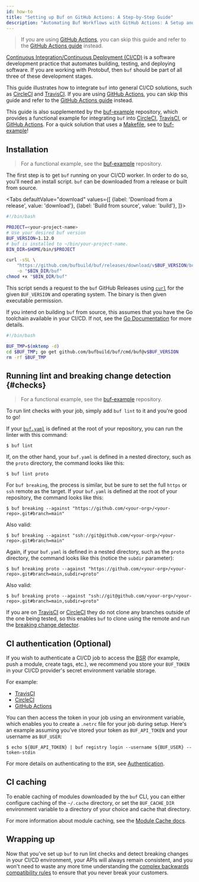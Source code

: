 ```yaml
---
id: how-to
title: "Setting up Buf on GitHub Actions: A Step-by-Step Guide"
description: "Automating Buf Workflows with GitHub Actions: A Setup and Configuration Guide"
---
```


> If you are using [GitHub Actions](https://github.com/features/actions), you
> can skip this guide and refer to the [GitHub Actions guide](github-actions.md)
> instead.

[Continuous Integration/Continuous Deployment (CI/CD)](https://en.wikipedia.org/wiki/CI/CD)
is a software development practice that automates building, testing, and
deploying software. If you are working with Protobuf, then `buf` should be part
of all three of these development stages.

This guide illustrates how to integrate `buf` into general CI/CD solutions, such
as [CircleCI](https://circleci.com) and [TravisCI](https://travis-ci.org). If
you are using [GitHub Actions](https://github.com/features/actions), you can
skip this guide and refer to the [GitHub Actions guide](github-actions.md)
instead.

This guide is also supplemented by the
[buf-example](https://github.com/bufbuild/buf-example) repository, which
provides a functional example for integrating `buf` into
[CircleCI](https://circleci.com), [TravisCI](https://travis-ci.org), or
[GitHub Actions](https://github.com/features/actions). For a quick solution that
uses a [Makefile](https://github.com/bufbuild/buf-example/blob/master/Makefile),
see to [buf-example](https://github.com/bufbuild/buf-example)!

## Installation

> For a functional example, see the
> [buf-example](https://github.com/bufbuild/buf-example) repository.

The first step is to get `buf` running on your CI/CD worker. In order to do so,
you'll need an install script. `buf` can be downloaded from a release or built
from source.


<Tabs
  defaultValue="download"
  values={[
    {label: 'Download from a release', value: 'download'},
    {label: 'Build from source', value: 'build'},
  ]}>
<TabItem value="download">

```bash title="install.sh"
#!/bin/bash

PROJECT=<your-project-name>
# Use your desired buf version
BUF_VERSION=1.12.0
# buf is installed to ~/bin/your-project-name.
BIN_DIR=$HOME/bin/$PROJECT

curl -sSL \
	"https://github.com/bufbuild/buf/releases/download/v$BUF_VERSION/buf-$(uname -s)-$(uname -m)" \
	-o "$BIN_DIR/buf"
chmod +x "$BIN_DIR/buf"
```

This script sends a request to the `buf` GitHub Releases using
[`curl`](https://curl.se/docs) for the given `BUF_VERSION` and operating system.
The binary is then given executable permission.

</TabItem>
<TabItem value="build">

If you intend on building `buf` from source, this assumes that you have the Go
toolchain available in your CI/CD. If not, see the
[Go Documentation](https://golang.org/) for more details.

```bash title="install.sh"
#!/bin/bash

BUF_TMP=$(mktemp -d)
cd $BUF_TMP; go get github.com/bufbuild/buf/cmd/buf@v$BUF_VERSION
rm -rf $BUF_TMP
```

</TabItem>
</Tabs>

## Running lint and breaking change detection {#checks}

> For a functional example, see the
> [buf-example](https://github.com/bufbuild/buf-example) repository.

To run lint checks with your job, simply add `buf lint` to it and you're good to
go!

If your [`buf.yaml`](../configuration/v1/buf-yaml.md) is defined at the root of
your repository, you can run the linter with this command:

```terminal
$ buf lint
```

If, on the other hand, your `buf.yaml` is defined in a nested directory, such as
the `proto` directory, the command looks like this:

```terminal
$ buf lint proto
```

For `buf breaking`, the process is similar, but be sure to set the full `https`
or `ssh` remote as the target. If your `buf.yaml` is defined at the root of your
repository, the command looks like this:

```terminal
$ buf breaking --against "https://github.com/<your-org>/<your-repo>.git#branch=main"
```

Also valid:

```terminal
$ buf breaking --against "ssh://git@github.com/<your-org>/<your-repo>.git#branch=main"
```

Again, if your `buf.yaml` is defined in a nested directory, such as the `proto`
directory, the command looks like this (notice the `subdir` parameter):

```terminal
$ buf breaking proto --against "https://github.com/<your-org>/<your-repo>.git#branch=main,subdir=proto"
```

Also valid:

```terminal
$ buf breaking proto --against "ssh://git@github.com/<your-org>/<your-repo>.git#branch=main,subdir=proto"
```

If you are on [TravisCI](https://travis-ci.org) or
[CircleCI](https://circleci.com) they do not clone any branches outside of the
one being tested, so this enables `buf` to clone using the remote and run the
[breaking change detector](../breaking/overview.md).

## CI authentication (Optional)

If you wish to authenticate a CI/CD job to access the [BSR](../explanation.mdx)
(for example, push a module, create tags, etc.), we recommend you store your
`BUF_TOKEN` in your CI/CD provider's secret environment variable storage.

For example:

- [TravisCI](https://docs.travis-ci.com/user/environment-variables/#defining-encrypted-variables-in-travisyml)
- [CircleCI](https://circleci.com/docs/2.0/env-vars/)
- [GitHub Actions](https://docs.github.com/en/actions/reference/encrypted-secrets)

You can then access the token in your job using an environment variable, which
enables you to create a `.netrc` file for your job during setup. Here's an
example assuming you've stored your token as `BUF_API_TOKEN` and your username
as `BUF_USER`:

```terminal
$ echo ${BUF_API_TOKEN} | buf registry login --username ${BUF_USER} --token-stdin
```

For more details on authenticating to the `BSR`, see
[Authentication](../bsr/authentication.md).

## CI caching

To enable caching of modules downloaded by the `buf` CLI, you can either
configure caching of the `~/.cache` directory, or set the `BUF_CACHE_DIR`
environment variable to a directory of your choice and cache that directory.

For more information about module caching, see the
[Module Cache docs](../explanation.mdx#module-cache).

## Wrapping up

Now that you've set up `buf` to run lint checks and detect breaking changes in
your CI/CD environment, your APIs will always remain consistent, and you won't
need to waste any more time understanding the
[complex backwards compatibility rules](https://developers.google.com/protocol-buffers/docs/overview#updating)
to ensure that you never break your customers.
